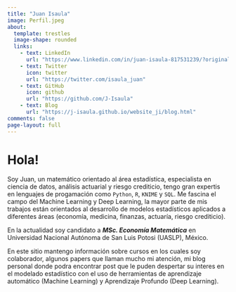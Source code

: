 ```yaml
---
title: "Juan Isaula"
image: Perfil.jpeg
about:
  template: trestles
  image-shape: rounded
  links:
    - text: LinkedIn
      url: "https://www.linkedin.com/in/juan-isaula-817531239/?originalSubdomain=hn"
    - text: Twitter
      icon: twitter
      url: "https://twitter.com/isaula_juan"
    - text: GitHub
      icon: github
      url: "https://github.com/J-Isaula"
    - text: Blog
      url: "https://j-isaula.github.io/website_ji/blog.html"
comments: false
page-layout: full
---
```


# Hola!

Soy Juan, un matemático orientado al área estadística, especialista en ciencia de datos, análisis actuarial y riesgo crediticio, tengo gran expertis en lenguajes de progamación como `Python`, `R`, `KNIME` y `SQL`. Me fascina el campo del Machine Learning y Deep Learning, la mayor parte de mis trabajos están orientados al desarrollo de modelos estadísticos aplicados a diferentes áreas (economía, medicina, finanzas, actuaría, riesgo crediticio).

En la actualidad soy candidato a ***MSc. Economía Matemática*** en Universidad Nacional Autónoma de San Luis Potosi (UASLP), México.

En este sitio mantengo información sobre cursos en los cuales soy colaborador, algunos papers que llaman mucho mi atención, mi blog personal donde podra encontrar post que le puden despertar su interes en el modelado estadístico con el uso de herramientas de aprendizaje automático (Machine Learning) y Aprendizaje Profundo (Deep Learning).

